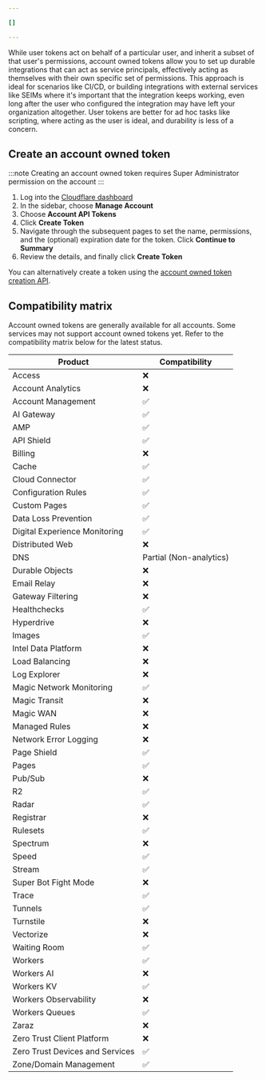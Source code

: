 ```yaml
---

[]

---
```


While user tokens act on behalf of a particular user, and inherit a subset of that user's permissions, account owned tokens allow you to set up durable integrations that can act as service principals, effectively acting as themselves with their own specific set of permissions. This approach is ideal for scenarios like CI/CD, or building integrations with external services like SEIMs where it's important that the integration keeps working, even long after the user who configured the integration may have left your organization altogether. User tokens are better for ad hoc tasks like scripting, where acting as the user is ideal, and durability is less of a concern. 

## Create an account owned token
:::note
Creating an account owned token requires Super Administrator permission on the account
:::

1. Log into the [Cloudflare dashboard](https://dash.cloudflare.com)
2. In the sidebar, choose **Manage Account**
3. Choose **Account API Tokens**
4. Click **Create Token**
5. Navigate through the subsequent pages to set the name, permissions, and the (optional) expiration date for the token. Click **Continue to Summary**
6. Review the details, and finally click **Create Token**

You can alternatively create a token using the [account owned token creation API](/api-next/resources/accounts/subresources/tokens/methods/create/).

## Compatibility matrix

Account owned tokens are generally available for all accounts. Some services may not support account owned tokens yet. Refer to the compatibility matrix below for the latest status. 

| Product | Compatibility |
| --- | --- |
| Access | ❌ |
| Account Analytics | ❌ |
| Account Management | ✅ |
| AI Gateway | ✅ |
| AMP | ✅ |
| API Shield | ✅ |
| Billing | ❌ |
| Cache | ✅ |
| Cloud Connector | ✅ |
| Configuration Rules | ✅ |
| Custom Pages | ✅ |
| Data Loss Prevention | ✅ |
| Digital Experience Monitoring | ✅ |
| Distributed Web | ❌ |
| DNS | Partial (Non-analytics) |
| Durable Objects | ❌ |
| Email Relay | ❌ |
| Gateway Filtering | ❌ |
| Healthchecks | ✅ |
| Hyperdrive | ❌ |
| Images | ✅ |
| Intel Data Platform | ❌ |
| Load Balancing | ❌ |
| Log Explorer | ❌ |
| Magic Network Monitoring | ✅ |
| Magic Transit | ❌ |
| Magic WAN | ❌ |
| Managed Rules | ❌ |
| Network Error Logging | ❌ |
| Page Shield | ✅ |
| Pages | ✅ |
| Pub/Sub | ❌ |
| R2 | ✅ |
| Radar | ✅ |
| Registrar | ❌ |
| Rulesets | ✅ |
| Spectrum | ❌ |
| Speed | ✅ |
| Stream | ✅ |
| Super Bot Fight Mode | ❌ |
| Trace | ✅ |
| Tunnels | ✅ |
| Turnstile | ❌ |
| Vectorize | ❌ |
| Waiting Room | ✅ |
| Workers | ✅ |
| Workers AI | ❌ |
| Workers KV | ✅ |
| Workers Observability | ❌ |
| Workers Queues | ✅ |
| Zaraz | ❌ |
| Zero Trust Client Platform | ❌ |
| Zero Trust Devices and Services | ✅ |
| Zone/Domain Management | ✅ |

